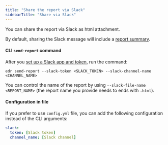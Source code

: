 ```yaml
---
title: "Share the report via Slack"
sidebarTitle: "Share via Slack"
---
```


You can share the report via Slack as html attachment.

By default, sharing the Slack message will include a [report summary](/guides/share-observability-report/send-report-summary).

#### CLI `send-report` command

After you [set up a Slack app and token](/integrations/slack#slack-integration-setup), run the command:

```shell
edr send-report --slack-token <SLACK_TOKEN> --slack-channel-name <CHANNEL_NAME>
```

You can control the name of the report by using `--slack-file-name <REPORT_NAME>` (the report name you provide needs to ends with `.html`).


#### Configuration in file

If you prefer to use `config.yml` file, you can add the following configuration instead of the CLI arguments:

```yml
slack:
  token: [Slack token]
  channel_name: [Slack channel]
```
